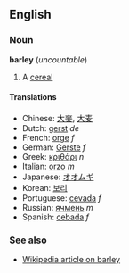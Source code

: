 ==English==
===Noun===
'''barley''' (''uncountable'')

# A [[cereal]]

====Translations====
*Chinese: [[大麥]], [[大麦]]
*Dutch: [[gerst]] ''de''
*French: [[orge]] ''f''
*German: [[Gerste]] ''f''
*Greek: [[κριθάρι]] ''n''
*Italian: [[orzo]] ''m''
*Japanese: [[オオムギ]]
*Korean: [[보리]]
*Portuguese: [[cevada]] ''f''
*Russian: [[ячмень]] ''m''
*Spanish: [[cebada]] ''f''

===See also===
*[[w:Barley|Wikipedia article on barley]]